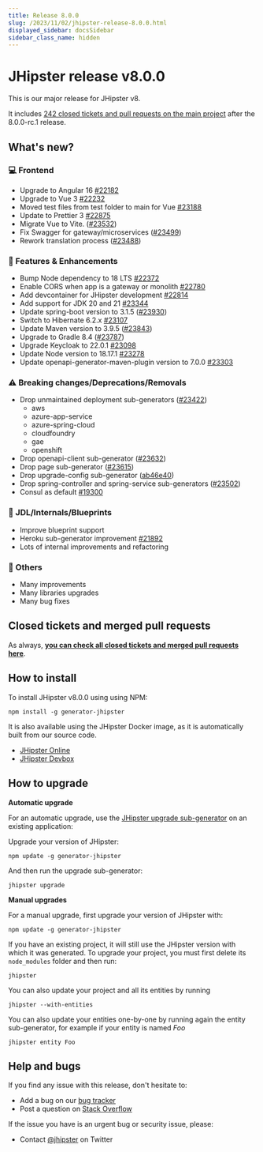 ```yaml
---
title: Release 8.0.0
slug: /2023/11/02/jhipster-release-8.0.0.html
displayed_sidebar: docsSidebar
sidebar_class_name: hidden
---
```


# JHipster release v8.0.0

This is our major release for JHipster v8.

It includes [242 closed tickets and pull requests on the main project](https://github.com/jhipster/generator-jhipster/issues?q=is:closed+milestone:8.0.0) after the 8.0.0-rc.1 release.

## What's new?

### :computer: Frontend

- Upgrade to Angular 16 [#22182](https://github.com/jhipster/generator-jhipster/pull/22182)
- Upgrade to Vue 3 [#22232](https://github.com/jhipster/generator-jhipster/pull/22232)
- Moved test files from test folder to main for Vue [#23188](https://github.com/jhipster/generator-jhipster/pull/23188)
- Update to Prettier 3 [#22875](https://github.com/jhipster/generator-jhipster/pull/22875)
- Migrate Vue to Vite. ([#23532](https://github.com/jhipster/generator-jhipster/pull/23532))
- Fix Swagger for gateway/microservices ([#23499](https://github.com/jhipster/generator-jhipster/pull/23499))
- Rework translation process ([#23488](https://github.com/jhipster/generator-jhipster/pull/23488))

### :gem: Features & Enhancements

- Bump Node dependency to 18 LTS [#22372](https://github.com/jhipster/generator-jhipster/pull/22372)
- Enable CORS when app is a gateway or monolith [#22780](https://github.com/jhipster/generator-jhipster/pull/22780)
- Add devcontainer for JHipster development [#22814](https://github.com/jhipster/generator-jhipster/pull/22814)
- Add support for JDK 20 and 21 [#23344](https://github.com/jhipster/generator-jhipster/pull/23344)
- Update spring-boot version to 3.1.5 ([#23930](https://github.com/jhipster/generator-jhipster/pull/23930))
- Switch to Hibernate 6.2.x [#23107](https://github.com/jhipster/generator-jhipster/pull/23107)
- Update Maven version to 3.9.5 ([#23843](https://github.com/jhipster/generator-jhipster/pull/23843))
- Upgrade to Gradle 8.4 ([#23787](https://github.com/jhipster/generator-jhipster/pull/23787))
- Upgrade Keycloak to 22.0.1 [#23098](https://github.com/jhipster/generator-jhipster/pull/23098)
- Update Node version to 18.17.1 [#23278](https://github.com/jhipster/generator-jhipster/pull/23278)
- Update openapi-generator-maven-plugin version to 7.0.0 [#23303](https://github.com/jhipster/generator-jhipster/pull/23303)

### :warning: Breaking changes/Deprecations/Removals

- Drop unmaintained deployment sub-generators ([#23422](https://github.com/jhipster/generator-jhipster/pull/23422))
  - aws
  - azure-app-service
  - azure-spring-cloud
  - cloudfoundry
  - gae
  - openshift
- Drop openapi-client sub-generator ([#23632](https://github.com/jhipster/generator-jhipster/pull/23632))
- Drop page sub-generator ([#23615](https://github.com/jhipster/generator-jhipster/pull/23615))
- Drop upgrade-config sub-generator ([ab46e40](https://github.com/jhipster/generator-jhipster/commit/ab46e40d7013e68a1d82d3578d62a7c29f5b466e))
- Drop spring-controller and spring-service sub-generators ([#23502](https://github.com/jhipster/generator-jhipster/pull/23502))
- Consul as default [#19300](https://github.com/jhipster/generator-jhipster/issues/19300)

### :paw_prints: JDL/Internals/Blueprints

- Improve blueprint support
- Heroku sub-generator improvement [#21892](https://github.com/jhipster/generator-jhipster/pull/21892)
- Lots of internal improvements and refactoring

### :scroll: Others

- Many improvements
- Many libraries upgrades
- Many bug fixes

## Closed tickets and merged pull requests

As always, **[you can check all closed tickets and merged pull requests here](https://github.com/jhipster/generator-jhipster/issues?q=is:closed+milestone:8.0.0)**.

## How to install

To install JHipster v8.0.0 using using NPM:

```
npm install -g generator-jhipster
```

It is also available using the JHipster Docker image, as it is automatically built from our source code.

- [JHipster Online](https://start.jhipster.tech)
- [JHipster Devbox](https://github.com/jhipster/jhipster-devbox)

## How to upgrade

**Automatic upgrade**

For an automatic upgrade, use the [JHipster upgrade sub-generator](/upgrading-an-application/) on an existing application:

Upgrade your version of JHipster:

```
npm update -g generator-jhipster
```

And then run the upgrade sub-generator:

```
jhipster upgrade
```

**Manual upgrades**

For a manual upgrade, first upgrade your version of JHipster with:

```
npm update -g generator-jhipster
```

If you have an existing project, it will still use the JHipster version with which it was generated.
To upgrade your project, you must first delete its `node_modules` folder and then run:

```
jhipster
```

You can also update your project and all its entities by running

```
jhipster --with-entities
```

You can also update your entities one-by-one by running again the entity sub-generator, for example if your entity is named _Foo_

```
jhipster entity Foo
```

## Help and bugs

If you find any issue with this release, don't hesitate to:

- Add a bug on our [bug tracker](https://github.com/jhipster/generator-jhipster/issues?state=open)
- Post a question on [Stack Overflow](http://stackoverflow.com/tags/jhipster/info)

If the issue you have is an urgent bug or security issue, please:

- Contact [@jhipster](https://twitter.com/jhipster) on Twitter
